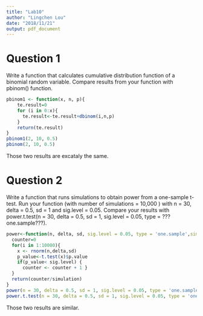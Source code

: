 ```yaml
---
title: "Lab10"
author: "Lingchen Lou"
date: "2018/11/21"
output: pdf_document
---
```

# Question 1

Write a function that calculates cumulative distribution function of a binomial random variable. Compare results from your function with pbinom() function.

```r
pbinom1 <- function(x, n, p){
    te.result=0
    for (i in 0:x){
      te.result<-te.result+dbinom(i,n,p)
    }
    return(te.result)
}
pbinom1(2, 10, 0.5)
pbinom(2, 10, 0.5)

```
Those two results are excataly the same.

# Question 2

Write a function that runs simulations to obtain power from a one-sample t-test. Run your function (with number of simulations = 10,000 ) with n = 30, delta = 0.5, sd = 1 and sig.level = 0.05. Compare your results with power.t.test(n = 30, delta = 0.5, sd = 1, sig.level = 0.05, type = ???one.sample???).

```r
power<-function(n, delta, sd, sig.level = 0.05, type = 'one.sample',simulation=10000){
  counter=0
  for(i in 1:10000){
    x <- rnorm(n,delta,sd)
    p_value<-t.test(x)$p.value
    if(p_value< sig.level) {
      counter <- counter + 1 }
  }
  return(counter/simulation)
}
power(n = 30, delta = 0.5, sd = 1, sig.level = 0.05, type = 'one.sample')
power.t.test(n = 30, delta = 0.5, sd = 1, sig.level = 0.05, type = 'one.sample')
```
Those two results are similar.